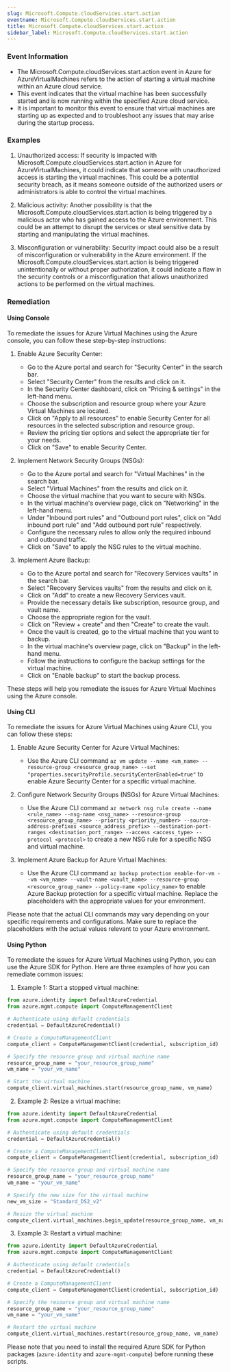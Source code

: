 ```yaml
--- 
slug: Microsoft.Compute.cloudServices.start.action
eventname: Microsoft.Compute.cloudServices.start.action
title: Microsoft.Compute.cloudServices.start.action
sidebar_label: Microsoft.Compute.cloudServices.start.action
---
```

                       
### Event Information

- The Microsoft.Compute.cloudServices.start.action event in Azure for AzureVirtualMachines refers to the action of starting a virtual machine within an Azure cloud service.
- This event indicates that the virtual machine has been successfully started and is now running within the specified Azure cloud service.
- It is important to monitor this event to ensure that virtual machines are starting up as expected and to troubleshoot any issues that may arise during the startup process.


### Examples

1. Unauthorized access: If security is impacted with Microsoft.Compute.cloudServices.start.action in Azure for AzureVirtualMachines, it could indicate that someone with unauthorized access is starting the virtual machines. This could be a potential security breach, as it means someone outside of the authorized users or administrators is able to control the virtual machines.

2. Malicious activity: Another possibility is that the Microsoft.Compute.cloudServices.start.action is being triggered by a malicious actor who has gained access to the Azure environment. This could be an attempt to disrupt the services or steal sensitive data by starting and manipulating the virtual machines.

3. Misconfiguration or vulnerability: Security impact could also be a result of misconfiguration or vulnerability in the Azure environment. If the Microsoft.Compute.cloudServices.start.action is being triggered unintentionally or without proper authorization, it could indicate a flaw in the security controls or a misconfiguration that allows unauthorized actions to be performed on the virtual machines.

### Remediation

#### Using Console

To remediate the issues for Azure Virtual Machines using the Azure console, you can follow these step-by-step instructions:

1. Enable Azure Security Center:
   - Go to the Azure portal and search for "Security Center" in the search bar.
   - Select "Security Center" from the results and click on it.
   - In the Security Center dashboard, click on "Pricing & settings" in the left-hand menu.
   - Choose the subscription and resource group where your Azure Virtual Machines are located.
   - Click on "Apply to all resources" to enable Security Center for all resources in the selected subscription and resource group.
   - Review the pricing tier options and select the appropriate tier for your needs.
   - Click on "Save" to enable Security Center.

2. Implement Network Security Groups (NSGs):
   - Go to the Azure portal and search for "Virtual Machines" in the search bar.
   - Select "Virtual Machines" from the results and click on it.
   - Choose the virtual machine that you want to secure with NSGs.
   - In the virtual machine's overview page, click on "Networking" in the left-hand menu.
   - Under "Inbound port rules" and "Outbound port rules", click on "Add inbound port rule" and "Add outbound port rule" respectively.
   - Configure the necessary rules to allow only the required inbound and outbound traffic.
   - Click on "Save" to apply the NSG rules to the virtual machine.

3. Implement Azure Backup:
   - Go to the Azure portal and search for "Recovery Services vaults" in the search bar.
   - Select "Recovery Services vaults" from the results and click on it.
   - Click on "Add" to create a new Recovery Services vault.
   - Provide the necessary details like subscription, resource group, and vault name.
   - Choose the appropriate region for the vault.
   - Click on "Review + create" and then "Create" to create the vault.
   - Once the vault is created, go to the virtual machine that you want to backup.
   - In the virtual machine's overview page, click on "Backup" in the left-hand menu.
   - Follow the instructions to configure the backup settings for the virtual machine.
   - Click on "Enable backup" to start the backup process.

These steps will help you remediate the issues for Azure Virtual Machines using the Azure console.

#### Using CLI

To remediate the issues for Azure Virtual Machines using Azure CLI, you can follow these steps:

1. Enable Azure Security Center for Azure Virtual Machines:
   - Use the Azure CLI command `az vm update --name <vm_name> --resource-group <resource_group_name> --set "properties.securityProfile.securityCenterEnabled=true"` to enable Azure Security Center for a specific virtual machine.

2. Configure Network Security Groups (NSGs) for Azure Virtual Machines:
   - Use the Azure CLI command `az network nsg rule create --name <rule_name> --nsg-name <nsg_name> --resource-group <resource_group_name> --priority <priority_number> --source-address-prefixes <source_address_prefix> --destination-port-ranges <destination_port_range> --access <access_type> --protocol <protocol>` to create a new NSG rule for a specific NSG and virtual machine.

3. Implement Azure Backup for Azure Virtual Machines:
   - Use the Azure CLI command `az backup protection enable-for-vm --vm <vm_name> --vault-name <vault_name> --resource-group <resource_group_name> --policy-name <policy_name>` to enable Azure Backup protection for a specific virtual machine. Replace the placeholders with the appropriate values for your environment.

Please note that the actual CLI commands may vary depending on your specific requirements and configurations. Make sure to replace the placeholders with the actual values relevant to your Azure environment.

#### Using Python

To remediate the issues for Azure Virtual Machines using Python, you can use the Azure SDK for Python. Here are three examples of how you can remediate common issues:

1. Example 1: Start a stopped virtual machine:
```python
from azure.identity import DefaultAzureCredential
from azure.mgmt.compute import ComputeManagementClient

# Authenticate using default credentials
credential = DefaultAzureCredential()

# Create a ComputeManagementClient
compute_client = ComputeManagementClient(credential, subscription_id)

# Specify the resource group and virtual machine name
resource_group_name = "your_resource_group_name"
vm_name = "your_vm_name"

# Start the virtual machine
compute_client.virtual_machines.start(resource_group_name, vm_name)
```

2. Example 2: Resize a virtual machine:
```python
from azure.identity import DefaultAzureCredential
from azure.mgmt.compute import ComputeManagementClient

# Authenticate using default credentials
credential = DefaultAzureCredential()

# Create a ComputeManagementClient
compute_client = ComputeManagementClient(credential, subscription_id)

# Specify the resource group and virtual machine name
resource_group_name = "your_resource_group_name"
vm_name = "your_vm_name"

# Specify the new size for the virtual machine
new_vm_size = "Standard_DS2_v2"

# Resize the virtual machine
compute_client.virtual_machines.begin_update(resource_group_name, vm_name, {"hardware_profile": {"vm_size": new_vm_size}})
```

3. Example 3: Restart a virtual machine:
```python
from azure.identity import DefaultAzureCredential
from azure.mgmt.compute import ComputeManagementClient

# Authenticate using default credentials
credential = DefaultAzureCredential()

# Create a ComputeManagementClient
compute_client = ComputeManagementClient(credential, subscription_id)

# Specify the resource group and virtual machine name
resource_group_name = "your_resource_group_name"
vm_name = "your_vm_name"

# Restart the virtual machine
compute_client.virtual_machines.restart(resource_group_name, vm_name)
```

Please note that you need to install the required Azure SDK for Python packages (`azure-identity` and `azure-mgmt-compute`) before running these scripts.


 